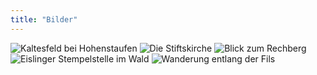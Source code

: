 ```yaml
---
title: "Bilder"
---
```

![Kaltesfeld bei Hohenstaufen](images/Kaltesfeld.jpg)
![Die Stiftskirche](images/Stiftskirche.jpg)
![Blick zum Rechberg](https://upload.wikimedia.org/wikipedia/commons/thumb/b/b3/Rechberg_20070801.jpg/1920px-Rechberg_20070801.jpg)
![Eislinger Stempelstelle im Wald](images/Eislingerstempel.jpg)
![Wanderung entlang der Fils](https://upload.wikimedia.org/wikipedia/commons/d/d5/Die_Fils_in_G%C3%B6ppingen%3B_Raue_Rampe_und_Tiroler_Wehr.jpg)
